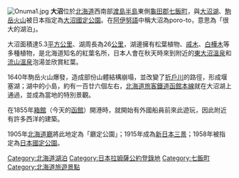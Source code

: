 {{unreferenced|time=2014-09-01T03:46:35+00:00}}
[[File:Onuma1.jpg|thumb]]
'''大沼'''位於[[北海道|北海道]]西南部[[渡島半島|渡島半島]]東側[[龜田郡|龜田郡]][[七飯町|七飯町]]，與[[大沼湖|大沼湖]]、[[駒岳火山|駒岳火山]]被日本指定為[[大沼國定公園|大沼國定公園]]。在[[阿伊努語|阿伊努語]]中稱大沼為poro-to，意思為「很大的湖泊」。

大沼面積達5.3[[平方公里|平方公里]]、湖周長為26[[公里|公里]]，湖邊擁有松葉植物、[[戚木|戚木]]、[[白樺木|白樺木]]等多種植物，是北海道知名的紅葉名所，日本人會在秋天時來到附近的[[東大沼溫泉|東大沼溫泉]]和[[流山溫泉|流山溫泉]]泡湯並欣賞紅葉。

1640年駒岳火山爆發，造成部份山體結構崩塌，並改變了[[折戶川|折戶川]]的路徑，形成堰塞湖；湖中的小島，約有一百廿六個左右，[[北海道旅客鐵道|北海道旅客鐵道]][[函館本線|函館本線]]就在大沼湖上通過，並成為當地的特別景觀。

在1855年[[箱館|箱館]]（今天的[[函館|函館]]）開港時，就開始有外國船員前來此遊玩，因此附近有許多西洋的建築。

1905年[[北海道廳|北海道廳]]將此地定為「廳定公園」；1915年成為[[新日本三景|新日本三景]]；1958年被指定為[[日本國定公園|日本國定公園]]。

{{commonscat|Onuma}}
{{日本三景}}
{{濕地公約上登錄的日本濕地}}
{{日本湖泊}}
{{Japan-stub}}

{{DEFAULTSORT:Onumai}}

[[Category:北海道湖泊|Category:北海道湖泊]]
[[Category:日本拉姆薩公約登錄地|Category:日本拉姆薩公約登錄地]]
[[Category:七飯町|Category:七飯町]]
[[Category:北海道旅遊景點|Category:北海道旅遊景點]]